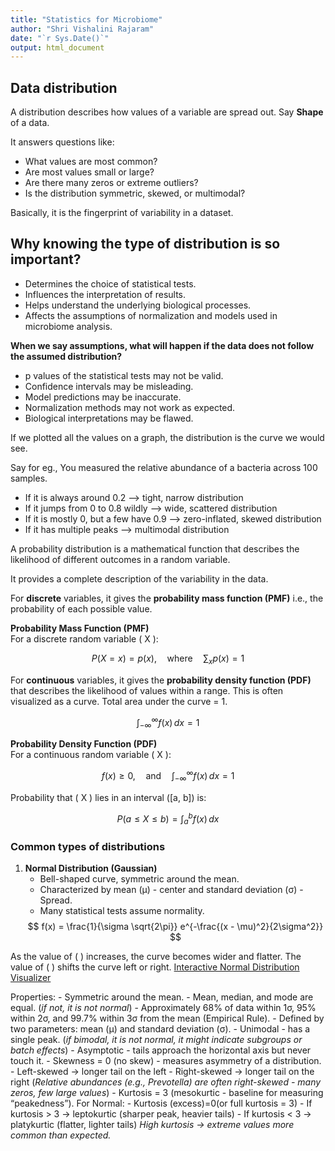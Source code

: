 ---
title: "Statistics for Microbiome"
author: "Shri Vishalini Rajaram"
date: "`r Sys.Date()`"
output: html_document
---


## Data distribution

A distribution describes how values of a variable are spread out. Say **Shape** of a data.

It answers questions like:

- What values are most common?
- Are most values small or large?
- Are there many zeros or extreme outliers?
- Is the distribution symmetric, skewed, or multimodal?

Basically, it is the fingerprint of variability in a dataset.

## **Why knowing the type of distribution is so important?**

- Determines the choice of statistical tests.
- Influences the interpretation of results.
- Helps understand the underlying biological processes.
- Affects the assumptions of normalization and models used in microbiome analysis.

**When we say assumptions, what will happen if the data does not follow the assumed distribution?**

- p values of the statistical tests may not be valid.
- Confidence intervals may be misleading.
- Model predictions may be inaccurate.
- Normalization methods may not work as expected.
- Biological interpretations may be flawed.

If we plotted all the values on a graph, the distribution is the curve we would see.

Say for eg., 
You measured the relative abundance of a bacteria across 100 samples.

- If it is always around 0.2 ---> tight, narrow distribution
- If it jumps from 0 to 0.8 wildly ---> wide, scattered distribution
- If it is mostly 0, but a few have 0.9 ---> zero-inflated, skewed distribution
- If it has multiple peaks ---> multimodal distribution

A probability distribution is a mathematical function that describes the likelihood of different outcomes in a random variable.

It provides a complete description of the variability in the data.

For **discrete** variables, it gives the **probability mass function (PMF)** i.e., the probability of each possible value.

**Probability Mass Function (PMF)**  
For a discrete random variable \( X \):

$$
P(X = x) = p(x), \quad \text{where} \quad \sum_{x} p(x) = 1
$$


For **continuous** variables, it gives the **probability density function (PDF)** that describes the likelihood of values within a range.
This is often visualized as a curve. Total area under the curve = 1.

$$
\int_{-\infty}^{\infty} f(x)\, dx = 1
$$


**Probability Density Function (PDF)**  
For a continuous random variable \( X \):

$$
f(x) \geq 0, \quad \text{and} \quad \int_{-\infty}^{\infty} f(x) \, dx = 1
$$

Probability that \( X \) lies in an interval \([a, b]\) is:

$$
P(a \leq X \leq b) = \int_{a}^{b} f(x) \, dx
$$

### Common types of distributions

1. **Normal Distribution (Gaussian)**  
   - Bell-shaped curve, symmetric around the mean.
   - Characterized by mean (μ) - center and standard deviation (σ) - Spread.
   - Many statistical tests assume normality.

   $$ 
   f(x) = \frac{1}{\sigma \sqrt{2\pi}} e^{-\frac{(x - \mu)^2}{2\sigma^2}} 
   $$

As the value of \( \sigma \) increases, the curve becomes wider and flatter.
The value of \( \mu \) shifts the curve left or right.
[Interactive Normal Distribution Visualizer](https://istats.shinyapps.io/NormalDist/)

Properties:
- Symmetric around the mean. 
- Mean, median, and mode are equal. (_if not, it is not normal_)
- Approximately 68% of data within 1σ, 95% within 2σ, and 99.7% within 3σ from the mean (Empirical Rule).
- Defined by two parameters: mean (μ) and standard deviation (σ).
- Unimodal - has a single peak. (_if bimodal, it is not normal, it might indicate subgroups or batch effects_)
- Asymptotic - tails approach the horizontal axis but never touch it.
- Skewness = 0 (no skew) - measures asymmetry of a distribution.
    - Left-skewed → longer tail on the left
    - Right-skewed → longer tail on the right (_Relative abundances (e.g., Prevotella) are often right-skewed - many zeros, few large values_)
- Kurtosis = 3 (mesokurtic - baseline for measuring "peakedness").
For Normal:
 - Kurtosis (excess)=0(or full kurtosis = 3)
 - If kurtosis > 3 → leptokurtic (sharper peak, heavier tails)
 - If kurtosis < 3 → platykurtic (flatter, lighter tails)
_High kurtosis → extreme values more common than expected._



